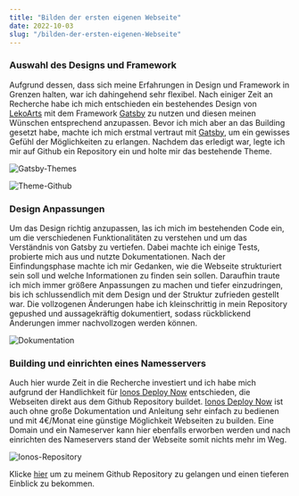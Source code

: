 ```yaml
---
title: "Bilden der ersten eigenen Webseite"
date: 2022-10-03
slug: "/bilden-der-ersten-eigenen-Webseite"
---
```


### Auswahl des Designs und Framework

Aufgrund dessen, dass sich meine Erfahrungen in Design und Framework in Grenzen halten, war ich dahingehend sehr flexibel. 
Nach einiger Zeit an Recherche habe ich mich entschieden ein bestehendes Design von [LekoArts](https://themes.lekoarts.de/) mit dem Framework [Gatsby](https://www.gatsbyjs.com/) zu nutzen und diesen meinen Wünschen entsprechend anzupassen.
Bevor ich mich aber an das Building gesetzt habe, machte ich mich erstmal vertraut mit [Gatsby](https://www.gatsbyjs.com/), um ein gewisses Gefühl der Möglichkeiten zu erlangen. 
Nachdem das erledigt war, legte ich mir auf Github ein Repository ein und holte mir das bestehende Theme.

![Gatsby-Themes](./gatsbytheme.png)

![Theme-Github](./themegithub.png)

### Design Anpassungen

Um das Design richtig anzupassen, las ich mich im bestehenden Code ein, um die verschiedenen Funktionalitäten zu verstehen und um das Verständnis von Gatsby zu vertiefen.
Dabei machte ich einige Tests, probierte mich aus und nutzte Dokumentationen. Nach der Einfindungsphase machte ich mir Gedanken, wie die Webseite strukturiert sein soll und welche Informationen zu finden sein sollen.
Daraufhin traute ich mich immer größere Anpassungen zu machen und tiefer einzudringen, bis ich schlussendlich mit dem Design und der Struktur zufrieden gestellt war.
Die vollzogenen Änderungen habe ich kleinschrittig in mein Repository gepushed und aussagekräftig dokumentiert, sodass rückblickend Änderungen immer nachvollzogen werden können.

![Dokumentation](./dokumentation.png)

### Building und einrichten eines Namesservers
Auch hier wurde Zeit in die Recherche investiert und ich habe mich aufgrund der Handlichkeit für [Ionos Deploy Now](https://www.ionos.de/hosting/webhosting?ac=OM.PU.PU287K417295T7073a&itc=UVB7NE9J-1J1XUL-&utm_source=google&utm_medium=cpc&utm_campaign=SBG-DE-CLA-WHOS------&utm_term=ionos%20webhosting&matchtype=p&utm_content=IONOS+Hosting&gclid=Cj0KCQjw1vSZBhDuARIsAKZlijROLn_-DMQ7Dc0QF25DWPVh1nkG--Ym4ok-tPLj6SFc50LnTp3eaf0aAtcwEALw_wcB&gclsrc=aw.ds
) entschieden, die Webseiten direkt aus dem Github Repository buildet. [Ionos Deploy Now](https://www.ionos.de/hosting/webhosting?ac=OM.PU.PU287K417295T7073a&itc=UVB7NE9J-1J1XUL-&utm_source=google&utm_medium=cpc&utm_campaign=SBG-DE-CLA-WHOS------&utm_term=ionos%20webhosting&matchtype=p&utm_content=IONOS+Hosting&gclid=Cj0KCQjw1vSZBhDuARIsAKZlijROLn_-DMQ7Dc0QF25DWPVh1nkG--Ym4ok-tPLj6SFc50LnTp3eaf0aAtcwEALw_wcB&gclsrc=aw.ds)
 ist auch ohne große Dokumentation und Anleitung sehr einfach zu bedienen und mit 4€/Monat eine günstige Möglichkeit Webseiten zu builden. 
 Eine Domain und ein Nameserver kann hier ebenfalls erworben werden und nach einrichten des Nameservers stand der Webseite somit nichts mehr im Weg.

![Ionos-Repository](./ionos-repo.png)

Klicke [hier](https://github.com/loris-sadriu) um zu meinem Github Repository zu gelangen und einen tieferen Einblick zu bekommen.
